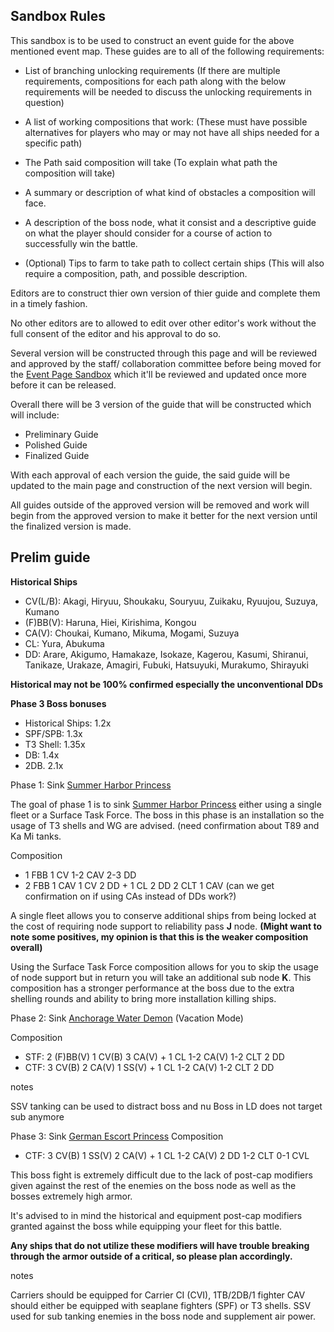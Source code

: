 ==Sandbox Rules==
This sandbox is to be used to construct an event guide for the above mentioned event map. These guides are to all of the following requirements:

* List of branching unlocking requirements (If there are multiple requirements, compositions for each path along with the below requirements will be needed to discuss the unlocking requirements in question)

* A list of working compositions that work: (These must have possible alternatives for players who may or may not have all ships needed for a specific path)

* The Path said composition will take (To explain what path the composition will take)

* A summary or description of what kind of obstacles a composition will face.

* A description of the boss node, what it consist and a descriptive guide on what the player should consider for a course of action to successfully win the battle.

* (Optional) Tips to farm to take path to collect certain ships (This will also require a composition, path, and possible description.

Editors are to construct thier own version of thier guide and complete them in a timely fashion. 

No other editors are to allowed to edit over other editor's work without the full consent of the editor and his approval to do so. 

Several version will be constructed through this page and will be reviewed and approved by the staff/ collaboration committee before being moved for the [[Sandbox/Summer 2018 Event|Event Page Sandbox]] which it'll be reviewed and updated once more before it can be released.

Overall there will be 3 version of the guide that will be constructed which will include:

*Preliminary Guide
*Polished Guide
*Finalized Guide

With each approval of each version the guide, the said guide will be updated to the main page and construction of the next version will begin.

All guides outside of the approved version will be removed and work will begin from the approved version to make it better for the next version until the finalized version is made.


==Prelim guide==


'''Historical Ships'''
*CV(L/B):  Akagi, Hiryuu, Shoukaku, Souryuu, Zuikaku, Ryuujou, Suzuya, Kumano
*(F)BB(V): Haruna, Hiei, Kirishima, Kongou
*CA(V): Choukai, Kumano, Mikuma, Mogami, Suzuya
*CL: Yura, Abukuma
*DD: Arare, Akigumo, Hamakaze, Isokaze, Kagerou, Kasumi, Shiranui, Tanikaze, Urakaze, Amagiri, Fubuki, Hatsuyuki, Murakumo, Shirayuki
'''Historical may not be 100% confirmed especially the unconventional DDs'''


'''Phase 3 Boss bonuses'''

* Historical Ships: 1.2x
*SPF/SPB: 1.3x
*T3 Shell: 1.35x
*DB: 1.4x
*2DB. 2.1x

Phase 1: Sink [[Summer Harbor Princess]]

The goal of phase 1 is to sink [[Summer Harbor Princess]] either using a single fleet or a Surface Task Force. The boss in this phase is an installation so the usage of T3 shells and WG are advised. (need confirmation about T89 and Ka Mi tanks.

Composition
*  1 FBB 1 CV 1-2 CAV 2-3 DD
*  2 FBB 1 CAV 1 CV 2 DD + 1 CL 2 DD 2 CLT 1 CAV (can we get confirmation on if using CAs instead of DDs work?)
A single fleet allows you to conserve additional ships from being locked at the cost of requiring node support to reliability pass '''J''' node. '''(Might want to note some positives, my opinion is that this is the weaker composition overall)'''

Using the Surface Task Force composition allows for you to skip the usage of node support but in return you will take an additional sub node '''K'''. This composition has a stronger performance at the boss due to the extra shelling rounds and ability to bring more installation killing ships.


Phase 2: Sink [[Anchorage Water Demon]] (Vacation Mode)

Composition
* STF: 2 (F)BB(V) 1 CV(B) 3 CA(V) + 1 CL 1-2 CA(V) 1-2 CLT 2 DD 
* CTF: 3 CV(B) 2 CA(V) 1 SS(V) + 1 CL 1-2 CA(V) 1-2 CLT 2 DD 

notes

SSV tanking can be used to distract boss and nu
Boss in LD does not target sub anymore

Phase 3: Sink [[German Escort Princess]]
Composition
* CTF: 3 CV(B) 1 SS(V) 2 CA(V) + 1 CL 1-2 CA(V) 2 DD 1-2 CLT 0-1 CVL

This boss fight is extremely difficult due to the lack of post-cap modifiers given against the rest of the enemies on the boss node as well as the bosses extremely high armor.  

It's advised to in mind the historical and equipment post-cap modifiers granted against the boss while equipping your fleet for this battle.  

'''Any ships that do not utilize these modifiers will have trouble breaking through the armor outside of a critical, so please plan accordingly.'''


notes

Carriers should be equipped for Carrier CI (CVI), 1TB/2DB/1 fighter
CAV should either be equipped with seaplane fighters (SPF) or T3 shells.
SSV used for sub tanking enemies in the boss node and supplement air power.